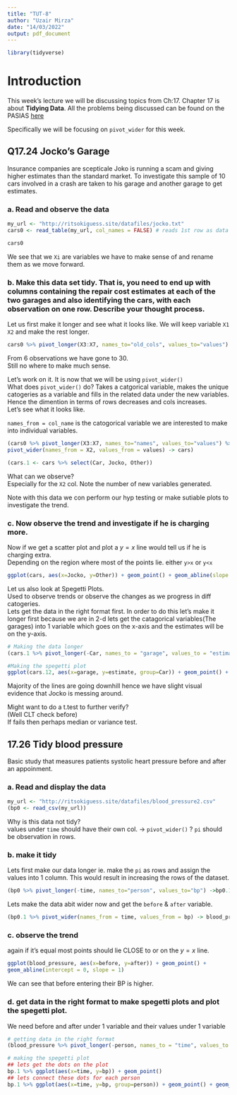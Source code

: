 ```yaml
---
title: "TUT-8"
author: "Uzair Mirza"
date: "14/03/2022"
output: pdf_document
---
```

```r
library(tidyverse)
```

# Introduction
This week's lecture we will be discussing topics from Ch:17. Chapter 17 is about **Tidying Data**. All the problems being discussed can be found on the PASIAS [here](https://ritsokiguess.site/pasias/) \

Specifically we will be focusing on `pivot_wider` for this week. \

## Q17.24 Jocko’s Garage
Insurance companies are scepticale Joko is running a scam and giving higher estimates than the standard market. To investigate this sample of 10 cars involved in a crash are taken to his garage and another garage to get estimates. \

### a. Read and observe the data
```r
my_url <- "http://ritsokiguess.site/datafiles/jocko.txt"
cars0 <- read_table(my_url, col_names = FALSE) # reads 1st row as data

cars0
```
We see that we `Xi` are variables we have to make sense of and rename them as we move forward. \

### b. Make this data set tidy. That is, you need to end up with columns containing the repair cost estimates at each of the two garages and also identifying the cars, with each observation on one row. Describe your thought process.

Let us first make it longer and see what it looks like. We will keep variable `X1` `X2` and make the rest longer. \
```r
cars0 %>% pivot_longer(X3:X7, names_to="old_cols", values_to="values") 
```
From 6 observations we have gone to 30. \
Still no where to make much sense. 

Let's work on it. It is now that we will be using `pivot_wider()` \
What does `pivot_wider()` do?
Takes a catgorical variable, makes the unique catogeries as a variable and fills in the related data under the new variables.  \
Hence the dimention in terms of rows decreases and cols increases. \
Let's see what it looks like. \

`names_from = col_name` is the catogorical variable we are interested to make into individual variables. \
```r
(cars0 %>% pivot_longer(X3:X7, names_to="names", values_to="values") %>% 
pivot_wider(names_from = X2, values_from = values) -> cars)

(cars.1 <- cars %>% select(Car, Jocko, Other))
```
What can we observe? \
Especially for the `X2` col. Note the number of new variables generated. \

Note with this data we con perform our hyp testing or make sutiable plots to investigate the trend. \

### c. Now observe the trend and investigate if he is charging more.
Now if we get a scatter plot and plot a $y=x$ line would tell us if he is charging extra. \
Depending on the region where most of the points lie. either `y>x` or `y<x` \

```r
ggplot(cars, aes(x=Jocko, y=Other)) + geom_point() + geom_abline(slope = 1, intercept = 0)
```
Let us also look at Spegetti Plots. \
Used to observe trends or observe the changes as we progress in diff catogeries. \
Lets get the data in the right format first. In order to do this let's make it longer first because we are in 2-d lets get the catagorical variables(The garages) into 1 variable which goes on the x-axis and the estimates will be on the y-axis. \ 
```r
# Making the data longer
(cars.1 %>% pivot_longer(-Car, names_to = "garage", values_to = "estimate" ) -> cars.12)

#Making the spegetti plot
ggplot(cars.12, aes(x=garage, y=estimate, group=Car)) + geom_point() + geom_line()
```
Majority of the lines are going downhill hence we have slight visual evidence that Jocko is messing around. \

Might want to do a t.test to further verify? \
(Well CLT check before) \
If fails then perhaps median or variance test.

 
## 17.26 Tidy blood pressure
Basic study that measures patients systolic heart pressure before and after an appoinment. \

### a. Read and display the data
```r
my_url <- "http://ritsokiguess.site/datafiles/blood_pressure2.csv"
(bp0 <- read_csv(my_url))
```

Why is this data not tidy? \
values under `time` should have their own col. -> `pivot_wider()` ?
`pi` should be observation in rows. \

### b. make it tidy
Lets first make our data longer ie. make the `pi` as rows and assign the values into 1 column. This would result in increasing the rows of the dataset. \

```r
(bp0 %>% pivot_longer(-time, names_to="person", values_to="bp") ->bp0.1)
```
Lets make the data abit wider now and get the `before` & `after` variable. \
```r
(bp0.1 %>% pivot_wider(names_from = time, values_from = bp) -> blood_pressure)
```
### c. observe the trend
again if it's equal most points should lie CLOSE to or on the $y=x$ line.
```r
ggplot(blood_pressure, aes(x=before, y=after)) + geom_point() +
geom_abline(intercept = 0, slope = 1)
```
We can see that before entering their BP is higher. \


### d. get data in the right format to make spegetti plots and plot the spegetti plot.
We need before and after under 1 variable and their values under 1 variable \

```r
# getting data in the right format
(blood_pressure %>% pivot_longer(-person, names_to = "time", values_to = "bp" ) -> bp.1)

# making the spegetti plot
## lets get the dots on the plot
bp.1 %>% ggplot(aes(x=time, y=bp)) + geom_point()
## lets connect these dots for each person
bp.1 %>% ggplot(aes(x=time, y=bp, group=person)) + geom_point() + geom_line()
```